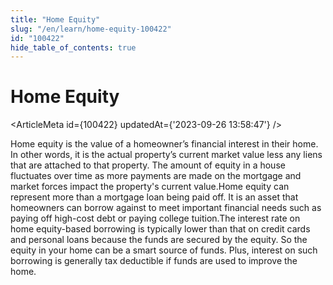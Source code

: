 ```yaml
---
title: "Home Equity"
slug: "/en/learn/home-equity-100422"
id: "100422"
hide_table_of_contents: true
---
```



# Home Equity

<ArticleMeta id={100422} updatedAt={'2023-09-26 13:58:47'} />
<div className='border-solid border-b border-t-0 my-4 border-[var(--ifm-color-gray-300)]' />

Home equity is the value of a homeowner’s financial interest in their home. In other words, it is the actual property’s current market value less any liens that are attached to that property. The amount of equity in a house fluctuates over time as more payments are made on the mortgage and market forces impact the property's current value.Home equity can represent more than a mortgage loan being paid off. It is an asset that homeowners can borrow against to meet important financial needs such as paying off high-cost debt or paying college tuition.The interest rate on home equity-based borrowing is typically lower than that on credit cards and personal loans because the funds are secured by the equity. So the equity in your home can be a smart source of funds. Plus, interest on such borrowing is generally tax deductible if funds are used to improve the home.
